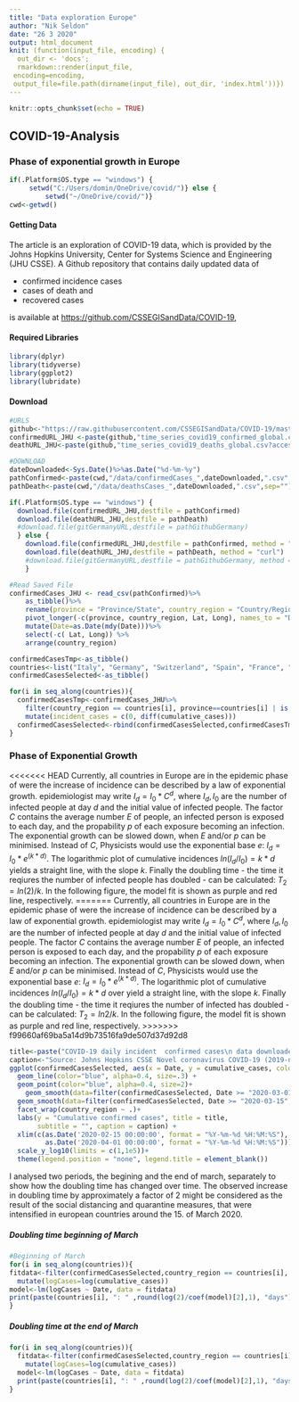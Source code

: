 ```yaml
---
title: "Data exploration Europe"
author: "Nik Seldon"
date: "26 3 2020"
output: html_document
knit: (function(input_file, encoding) {
  out_dir <- 'docs';
  rmarkdown::render(input_file,
 encoding=encoding,
 output_file=file.path(dirname(input_file), out_dir, 'index.html'))})
---
```


```r
knitr::opts_chunk$set(echo = TRUE)
```
## COVID-19-Analysis
### Phase of exponential growth in Europe


```r
if(.Platform$OS.type == "windows") {
     setwd("C:/Users/domin/OneDrive/covid/")} else {
         setwd("~/OneDrive/covid/")}
cwd<-getwd()
```

#### Getting Data

The article is an exploration of COVID-19 data, which is provided by the Johns Hopkins University, Center for Systems Science and Engineering (JHU CSSE). A Github repository that contains daily updated data of  

* confirmed incidence cases 
* cases of death and 
* recovered cases 

is available at [https://github.com/CSSEGISandData/COVID-19](https://github.com/CSSEGISandData/COVID-19),

#### Required Libraries
```r
library(dplyr)
library(tidyverse)
library(ggplot2)
library(lubridate)
```
#### Download 
```r
#URLS
github<-"https://raw.githubusercontent.com/CSSEGISandData/COVID-19/master/csse_covid_19_data/csse_covid_19_time_series/"
confirmedURL_JHU <-paste(github,"time_series_covid19_confirmed_global.csv?accessType=DOWNLOAD", sep="")
deathURL_JHU<-paste(github,"time_series_covid19_deaths_global.csv?accessType=DOWNLOAD", sep="")
```

```r
#DOWNLOAD
dateDownloaded<-Sys.Date()%>%as.Date("%d-%m-%y")
pathConfirmed<-paste(cwd,"/data/confirmedCases_",dateDownloaded,".csv",sep="")
pathDeath<-paste(cwd,"/data/deathsCases_",dateDownloaded,".csv",sep="")

if(.Platform$OS.type == "windows") {
  download.file(confirmedURL_JHU,destfile = pathConfirmed)
  download.file(deathURL_JHU,destfile = pathDeath)
  #download.file(gitGermanyURL,destfile = pathGithubGermany)
  } else { 
    download.file(confirmedURL_JHU,destfile = pathConfirmed, method = "curl")
    download.file(deathURL_JHU,destfile = pathDeath, method = "curl")
    #download.file(gitGermanyURL,destfile = pathGithubGermany, method = "curl")
    }
```

```r
#Read Saved File
confirmedCases_JHU <- read_csv(pathConfirmed)%>%
    as_tibble()%>%
    rename(province = "Province/State", country_region = "Country/Region")%>% 
    pivot_longer(-c(province, country_region, Lat, Long), names_to = "Date", values_to = "cumulative_cases") %>% 
    mutate(Date=as.Date(mdy(Date)))%>%
    select(-c( Lat, Long)) %>%
    arrange(country_region)

confirmedCasesTmp<-as_tibble()    
countries<-list("Italy", "Germany", "Switzerland", "Spain", "France", "Netherlands")
confirmedCasesSelected<-as_tibble()

for(i in seq_along(countries)){
  confirmedCasesTmp<-confirmedCases_JHU%>%
    filter(country_region == countries[i], province==countries[i] | is.na(province))%>%
    mutate(incident_cases = c(0, diff(cumulative_cases)))
  confirmedCasesSelected<-rbind(confirmedCasesSelected,confirmedCasesTmp)
}
```

### Phase of Exponential Growth

<<<<<<< HEAD
Currently, all countries in Europe are in the epidemic phase of were the increase of incidence can be described by a law of exponential growth. epidemiologist may write $I_d=I_0* C^d$, where $I_d, I_0$ are the number of infected people at day $d$ and the initial value of infected people. The factor $C$ contains the average number $E$ of people, an infected person is exposed to each day, and the propability $p$ of each exposure becoming an infection. The exponential growth can be slowed down, when $E$ and/or $p$ can be minimised. Instead of $C$, Physicists would use the exponential base $e$: $I_d=I_0 * e^{(k*d)}$. The logarithmic plot of cumulative incidences $ln(I_d/I_0)=k*d$ yields a straight line, with the slope $k$. Finally the doubling time - the time it reqiures the number of infected people has doubled -  can be calculated: $T_2 = ln(2)/k$. In the following figure, the model fit is shown as purple and red line, respectively. 
=======
Currently, all countries in Europe are in the epidemic phase of were the increase of incidence can be described by a law of exponential growth. epidemiologist may write $I_d=I_0* C^d$, where $I_d, I_0$ are the number of infected people at day $d$ and the initial value of infected people. The factor $C$ contains the average number $E$ of people, an infected person is exposed to each day, and the propability $p$ of each exposure becoming an infection. The exponential growth can be slowed down, when $E$ and/or $p$ can be minimised. Instead of $C$, Physicists would use the exponential base $e$: $I_d=I_0 * e^{(k*d)}$. The logarithmic plot of cumulative incidences $ln(I_d/I_0)=k*d$ over yield a straight line, with the slope $k$. Finally the doubling time - the time it reqiures the number of infected has doubled -  can be calculated: $T_2 = ln2/k$. In the following figure, the model fit is shown as purple and red line, respectively. 
>>>>>>> f99660af69ba5a14d9b73516fa9de507d37d92d8

```r
title<-paste("COVID-19 daily incident  confirmed cases\n data downloaded from Johns Hopkins University: ", dateDownloaded)
caption<-"Source: Johns Hopkins CSSE Novel coronavirus COVID-19 (2019-nCoV)\n data repository: https://github.com/CSSEGISandData/COVID-19"
ggplot(confirmedCasesSelected, aes(x = Date, y = cumulative_cases, colour=country_region))+ 
  geom_line(color="blue", alpha=0.4, size=.3) + 
  geom_point(color="blue", alpha=0.4, size=2)+
    geom_smooth(data=filter(confirmedCasesSelected, Date >= "2020-03-01", Date <= "2020-03-15"), method = "lm",formula =y ~x, col="purple")+
  geom_smooth(data=filter(confirmedCasesSelected, Date >= "2020-03-15",Date <= "2020-03-26"), method = "lm",formula =y ~x, col="red")+
  facet_wrap(country_region ~ .)+
  labs(y = "Cumulative confirmed cases", title = title, 
       subtitle = "", caption = caption) +
  xlim(c(as.Date('2020-02-15 00:00:00', format = "%Y-%m-%d %H:%M:%S"),
         as.Date('2020-04-01 00:00:00', format = "%Y-%m-%d %H:%M:%S")))+
  scale_y_log10(limits = c(1,1e5))+
  theme(legend.position = "none", legend.title = element_blank())

```

I analysed two periods, the begining and the end of march, separately to show how the doubling time has changed over time. The observed increase in doubling time by approximately a factor of 2 might be considered as the result of the social distancing and quarantine measures, that were intensified in european countries around the 15. of March 2020.

##### Doubling time beginning of March

```r
#Beginning of March
for(i in seq_along(countries)){
fitdata<-filter(confirmedCasesSelected,country_region == countries[i], Date >= "2020-03-01", Date <= "2020-03-15")%>%
  mutate(logCases=log(cumulative_cases))
model<-lm(logCases ~ Date, data = fitdata)
print(paste(countries[i], ": " ,round(log(2)/coef(model)[2],1), "days"))
}
```
##### Doubling time at the end of March
```r
for(i in seq_along(countries)){
  fitdata<-filter(confirmedCasesSelected,country_region == countries[i], Date >= "2020-03-16", Date <= "2020-03-26")%>%
    mutate(logCases=log(cumulative_cases))
  model<-lm(logCases ~ Date, data = fitdata)
  print(paste(countries[i], ": " ,round(log(2)/coef(model)[2],1), "days"))
}
```

